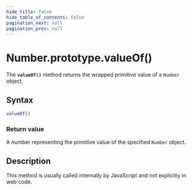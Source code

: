 ```yaml
---
hide_title: false
hide_table_of_contents: false
pagination_next: null
pagination_prev: null
---
```

# Number.prototype.valueOf()

The **`valueOf()`** method returns the wrapped primitive value
of a `Number` object.

## Syntax

```js
valueOf()
```

### Return value

A number representing the primitive value of the specified `Number` object.

## Description

This method is usually called internally by JavaScript and not explicitly in web code.
